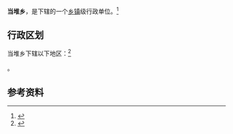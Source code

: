 {{中国乡级行政区|54/21/25/208/000}}

'''当堆乡'''，是{{PRC admin/fullname|54/21/25/208/000|3}}下辖的一个[[乡镇|乡镇]]级行政单位。<ref>{{PRC admin/ref sgc|{{PRC admin/parent|54/21/25/208/000}}}}</ref>

== 行政区划 ==

当堆乡下辖以下地区：<ref>{{PRC admin/ref sgc|54/21/25/208/000}}</ref>

{{PRC admin/children|54/21/25/208/000}}。

== 参考资料 ==

{{reflist}}

{{行政区划小作品}}
{{PRC admin/navcat|54/21/25/208/000}}
